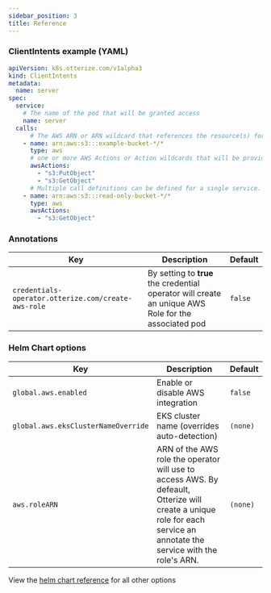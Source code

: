```yaml
---
sidebar_position: 3
title: Reference
---
```


### ClientIntents example (YAML)

```yaml
apiVersion: k8s.otterize.com/v1alpha3
kind: ClientIntents
metadata:
  name: server
spec:
  service:
    # The name of the pod that will be granted access
    name: server
  calls:
      # The AWS ARN or ARN wildcard that references the resource(s) for the authorization
    - name: arn:aws:s3:::example-bucket-*/*
      type: aws
      # one or more AWS Actions or Action wildcards that will be provided to the specified resources
      awsActions:
        - "s3:PutObject"
        - "s3:GetObject"
      # Multiple call definitions can be defined for a single service.
	- name: arn:aws:s3:::read-only-bucket-*/*
      type: aws
      awsActions:
        - "s3:GetObject"
```

### Annotations

| Key                                                        | Description                                                                                                                                                                                  | Default  |
|------------------------------------------------------------|----------------------------------------------------------------------------------------------------------------------------------------------------------------------------------------------|----------|
| `credentials-operator.otterize.com/create-aws-role` | By setting to **true** the credential operator will create an unique AWS Role for the associated pod | `false` |


### Helm Chart options

| Key                                                        | Description                                                                                                                                                                                  | Default  |
|------------------------------------------------------------|----------------------------------------------------------------------------------------------------------------------------------------------------------------------------------------------|----------|
| `global.aws.enabled`                                       | Enable or disable AWS integration                                                                                                                                                            | `false`  |
| `global.aws.eksClusterNameOverride`                        | EKS cluster name (overrides auto-detection)                                                                                                                                                  | `(none)` |
| `aws.roleARN` | ARN of the AWS role the operator will use to access AWS. By defeault, Otterize will create a unique role for each service an annotate the service with the role's ARN. | `(none)` |

View the [helm chart reference](/reference/configuration/otterize-chart) for all other options